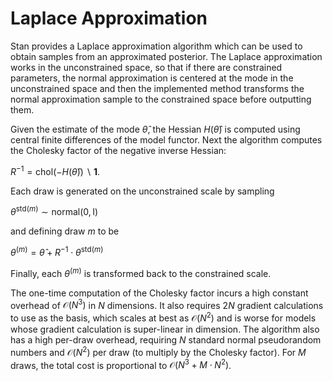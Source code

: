# Laplace Approximation

Stan provides a Laplace approximation algorithm
which can be used to obtain samples from an approximated posterior.
The Laplace approximation works in the unconstrained space,
so that if there are constrained parameters, the normal approximation
is centered at the mode in the unconstrained space and then
the implemented method transforms the normal approximation sample
to the constrained space before outputting them.

Given the estimate of the mode  $\widehat{\theta}$,
the Hessian $H(\widehat{\theta})$ is computed using
central finite differences of the model functor. 
Next the algorithm computes the Cholesky factor of the negative inverse Hessian:

$R^{-1} = \textrm{chol}(-H(\widehat{\theta})) \backslash \mathbf{1}$.

Each draw is generated on the unconstrained scale by sampling

$\theta^{\textrm{std}(m)} \sim \textrm{normal}(0, \textrm{I})$ 

and defining draw $m$ to be

$\theta^{(m)} = \widehat{\theta} + R^{-1} \cdot \theta^{\textrm{std}(m)}$

Finally, each $\theta^{(m)}$ is transformed back to the constrained scale.

The one-time computation of the Cholesky factor incurs a high constant overhead of $\mathcal{O}(N^3)$ in $N$ dimensions.
It also requires $2N$ gradient calculations to use as the basis, which scales at best as $\mathcal{O}(N^2)$ and is worse for models whose gradient calculation is super-linear in dimension.
The algorithm also has a high per-draw overhead, requiring $N$ standard normal pseudorandom numbers and $\mathcal{O}(N^2)$ per draw (to multiply by the Cholesky factor).
For $M$ draws, the total cost is proportional to $\mathcal{O}(N^3 + M \cdot N^2)$.

